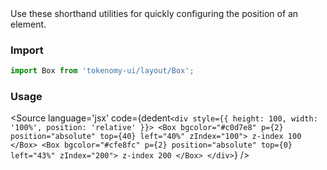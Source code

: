 
<Title>Positions</Title>
<Subtitle>Use these shorthand utilities for quickly configuring the position of an element.</Subtitle>

### Import

```jsx
import Box from 'tokenomy-ui/layout/Box';
```

### Usage

<BoxPositions />

<Source
  language='jsx'
  code={dedent`
     <div style={{ height: 100, width: '100%', position: 'relative' }}>
      <Box bgcolor="#c0d7e8" p={2} position="absolute" top={40} left="40%" zIndex="100">
        z-index 100
      </Box>
      <Box bgcolor="#cfe8fc" p={2} position="absolute" top={0} left="43%" zIndex="200">
        z-index 200
      </Box>
    </div>
  `}
/>